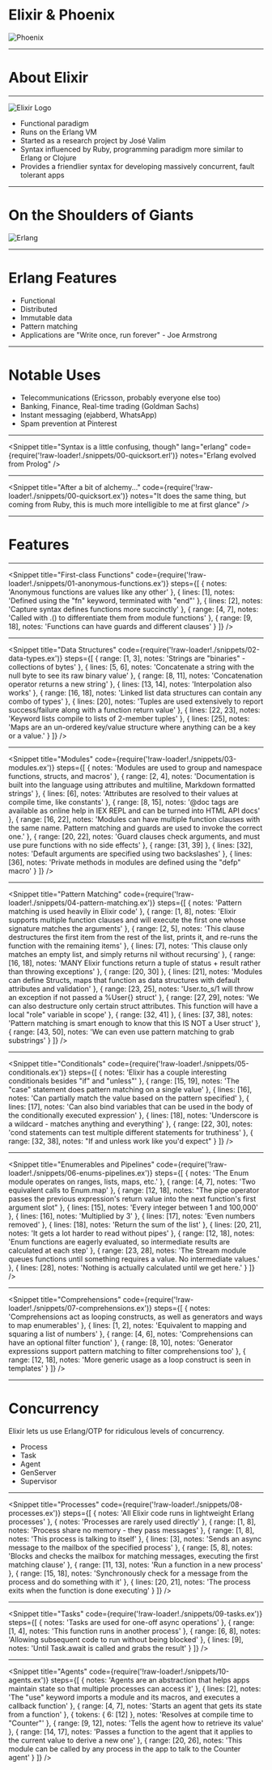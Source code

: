 
# Elixir & Phoenix

![Phoenix](./images/phoenix.png)

---

# About Elixir

---


![Elixir Logo](./images/elixir.png)

+ Functional paradigm
+ Runs on the Erlang VM
+ Started as a research project by José Valim
+ Syntax influenced by Ruby, programming paradigm more similar to Erlang or Clojure
+ Provides a friendlier syntax for developing massively concurrent, fault tolerant apps

---

# On the Shoulders of Giants

![Erlang](./images/erlang.jpg)

---

# Erlang Features

+ Functional
+ Distributed
+ Immutable data
+ Pattern matching
+ Applications are "Write once, run forever" - Joe Armstrong

---

# Notable Uses

+ Telecommunications (Ericsson, probably everyone else too)
+ Banking, Finance, Real-time trading (Goldman Sachs)
+ Instant messaging (ejabberd, WhatsApp)
+ Spam prevention at Pinterest

---

<Snippet
  title="Syntax is a little confusing, though"
  lang="erlang"
  code={require('!raw-loader!./snippets/00-quicksort.erl')}
  notes="Erlang evolved from Prolog"
/>

---

<Snippet
  title="After a bit of alchemy..."
  code={require('!raw-loader!./snippets/00-quicksort.ex')}
  notes="It does the same thing, but coming from Ruby, this is much more intelligible to me at first glance"
/>

---

# Features

---

<Snippet
  title="First-class Functions"
  code={require('!raw-loader!./snippets/01-anonymous-functions.ex')}
  steps={[
    { notes: 'Anonymous functions are values like any other' },
    { lines: [1], notes: 'Defined using the "fn" keyword, terminated with "end"' },
    { lines: [2], notes: 'Capture syntax defines functions more succinctly' },
    { range: [4, 7], notes: 'Called with .() to differentiate them from module functions' },
    { range: [9, 18], notes: 'Functions can have guards and different clauses' }
  ]}
/>

---

<Snippet
  title="Data Structures"
  code={require('!raw-loader!./snippets/02-data-types.ex')}
  steps={[
    { range: [1, 3], notes: 'Strings are "binaries" - collections of bytes' },
    { lines: [5, 6], notes: 'Concatenate a string with the null byte to see its raw binary value' },
    { range: [8, 11], notes: 'Concatenation operator returns a new string' },
    { lines: [13, 14], notes: 'Interpolation also works' },
    { range: [16, 18], notes: 'Linked list data structures can contain any combo of types' },
    { lines: [20], notes: 'Tuples are used extensively to report success/failure along with a function return value' },
    { lines: [22, 23], notes: 'Keyword lists compile to lists of 2-member tuples' },
    { lines: [25], notes: 'Maps are an un-ordered key/value structure where anything can be a key or a value.' }
  ]}
/>

---

<Snippet
  title="Modules"
  code={require('!raw-loader!./snippets/03-modules.ex')}
  steps={[
    { notes: 'Modules are used to group and namespace functions, structs, and macros' },
    { range: [2, 4], notes: 'Documentation is built into the language using attributes and multiline, Markdown formatted strings' },
    { lines: [6], notes: 'Attributes are resolved to their values at compile time, like constants' },
    { range: [8, 15], notes: '@doc tags are available as online help in IEX REPL and can be turned into HTML API docs' },
    { range: [16, 22], notes: 'Modules can have multiple function clauses with the same name. Pattern matching and guards are used to invoke the correct one.' },
    { range: [20, 22], notes: 'Guard clauses check arguments, and must use pure functions with no side effects' },
    { range: [31, 39] },
    { lines: [32], notes: 'Default arguments are specified using two backslashes' },
    { lines: [36], notes: 'Private methods in modules are defined using the "defp" macro' }
  ]}
/>

---

<Snippet
  title="Pattern Matching"
  code={require('!raw-loader!./snippets/04-pattern-matching.ex')}
  steps={[
    { notes: 'Pattern matching is used heavily in Elixir code' },
    { range: [1, 8], notes: 'Elixir supports multiple function clauses and will execute the first one whose signature matches the arguments' },
    { range: [2, 5], notes: 'This clause destructures the first item from the rest of the list, prints it, and re-runs the function with the remaining items' },
    { lines: [7], notes: 'This clause only matches an empty list, and simply returns nil without recursing' },
    { range: [16, 18], notes: 'MANY Elixir functions return a tuple of status + result rather than throwing exceptions' },
    { range: [20, 30] },
    { lines: [21], notes: 'Modules can define Structs, maps that function as data structures with default attributes and validation' },
    { range: [23, 25], notes: 'User.to_s/1 will throw an exception if not passed a %User{} struct' },
    { range: [27, 29], notes: 'We can also destructure only certain struct attributes. This function will have a local "role" variable in scope' },
    { range: [32, 41] },
    { lines: [37, 38], notes: 'Pattern matching is smart enough to know that this IS NOT a User struct' },
    { range: [43, 50], notes: 'We can even use pattern matching to grab substrings' }
  ]}
/>

---

<Snippet
  title="Conditionals"
  code={require('!raw-loader!./snippets/05-conditionals.ex')}
  steps={[
    { notes: 'Elixir has a couple interesting conditionals besides "if" and "unless"' },
    { range: [15, 19], notes: 'The "case" statement does pattern matching on a single value' },
    { lines: [16], notes: 'Can partially match the value based on the pattern specified' },
    { lines: [17], notes: 'Can also bind variables that can be used in the body of the conditionally executed expression' },
    { lines: [18], notes: 'Underscore is a wildcard - matches anything and everything' },
    { range: [22, 30], notes: 'cond statements can test multiple different statements for truthiness' },
    { range: [32, 38], notes: "If and unless work like you'd expect" }
  ]}
/>

---

<Snippet
  title="Enumerables and Pipelines"
  code={require('!raw-loader!./snippets/06-enums-pipelines.ex')}
  steps={[
    { notes: 'The Enum module operates on ranges, lists, maps, etc.' },
    { range: [4, 7], notes: 'Two equivalent calls to Enum.map' },
    { range: [12, 18], notes: "The pipe operator passes the previous expression's return value into the next function's first argument slot" },
    { lines: [15], notes: 'Every integer between 1 and 100,000' },
    { lines: [16], notes: 'Multiplied by 3' },
    { lines: [17], notes: 'Even numbers removed' },
    { lines: [18], notes: 'Return the sum of the list' },
    { lines: [20, 21], notes: 'It gets a lot harder to read without pipes' },
    { range: [12, 18], notes: 'Enum functions are eagerly evaluated, so intermediate results are calculated at each step' },
    { range: [23, 28], notes: 'The Stream module queues functions until something requires a value. No intermediate values.' },
    { lines: [28], notes: 'Nothing is actually calculated until we get here.' }
  ]}
/>

---

<Snippet
  title="Comprehensions"
  code={require('!raw-loader!./snippets/07-comprehensions.ex')}
  steps={[
    { notes: 'Comprehensions act as looping constructs, as well as generators and ways to map enumerables' },
    { lines: [1, 2], notes: 'Equivalent to mapping and squaring a list of numbers' },
    { range: [4, 6], notes: 'Comprehensions can have an optional filter function' },
    { range: [8, 10], notes: 'Generator expressions support pattern matching to filter comprehensions too' },
    { range: [12, 18], notes: 'More generic usage as a loop construct is seen in templates' }
  ]}
/>

---

# Concurrency

Elixir lets us use Erlang/OTP for ridiculous levels of concurrency.

+ Process
+ Task
+ Agent
+ GenServer
+ Supervisor

---

<Snippet
  title="Processes"
  code={require('!raw-loader!./snippets/08-processes.ex')}
  steps={[
    { notes: 'All Elixir code runs in lightweight Erlang processes' },
    { notes: 'Processes are rarely used directly' },
    { range: [1, 8], notes: 'Process share no memory - they pass messages' },
    { range: [1, 8], notes: 'This process is talking to itself' },
    { lines: [3], notes: 'Sends an async message to the mailbox of the specified process' },
    { range: [5, 8], notes: 'Blocks and checks the mailbox for matching messages, executing the first matching clause' },
    { range: [11, 13], notes: 'Run a function in a new process' },
    { range: [15, 18], notes: 'Synchronously check for a message from the process and do something with it' },
    { lines: [20, 21], notes: 'The process exits when the function is done executing' }
  ]}
/>

---

<Snippet
  title="Tasks"
  code={require('!raw-loader!./snippets/09-tasks.ex')}
  steps={[
    { notes: 'Tasks are used for one-off async operations' },
    { range: [1, 4], notes: 'This function runs in another process' },
    { range: [6, 8], notes: 'Allowing subsequent code to run without being blocked' },
    { lines: [9], notes: 'Until Task.await is called and grabs the result' }
  ]}
/>

---

<Snippet
  title="Agents"
  code={require('!raw-loader!./snippets/10-agents.ex')}
  steps={[
    { notes: 'Agents are an abstraction that helps apps maintain state so that multiple processes can access it' },
    { lines: [2], notes: 'The "use" keyword imports a module and its macros, and executes a callback function' },
    { range: [4, 7], notes: 'Starts an agent that gets its state from a function' },
    { tokens: { 6: [12] }, notes: 'Resolves at compile time to "Counter"' },
    { range: [9, 12], notes: 'Tells the agent how to retrieve its value' },
    { range: [14, 17], notes: 'Passes a function to the agent that it applies to the current value to derive a new one' },
    { range: [20, 26], notes: 'This module can be called by any process in the app to talk to the Counter agent' }
  ]}
/>

